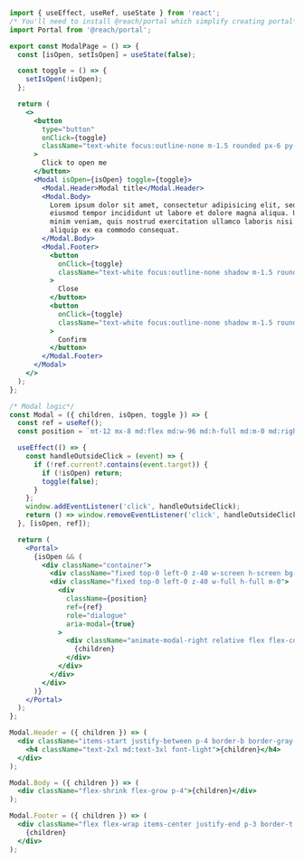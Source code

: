 ```jsx
import { useEffect, useRef, useState } from 'react';
/* You'll need to install @reach/portal which simplify creating portal*/
import Portal from '@reach/portal';

export const ModalPage = () => {
  const [isOpen, setIsOpen] = useState(false);

  const toggle = () => {
    setIsOpen(!isOpen);
  };

  return (
    <>
      <button
        type="button"
        onClick={toggle}
        className="text-white focus:outline-none m-1.5 rounded px-6 py-2 font-medium bg-blue-600"
      >
        Click to open me
      </button>
      <Modal isOpen={isOpen} toggle={toggle}>
        <Modal.Header>Modal title</Modal.Header>
        <Modal.Body>
          Lorem ipsum dolor sit amet, consectetur adipisicing elit, sed do
          eiusmod tempor incididunt ut labore et dolore magna aliqua. Ut enim ad
          minim veniam, quis nostrud exercitation ullamco laboris nisi ut
          aliquip ex ea commodo consequat.
        </Modal.Body>
        <Modal.Footer>
          <button
            onClick={toggle}
            className="text-white focus:outline-none shadow m-1.5 rounded px-6 py-2 font-medium transition ease-in duration-200 bg-red-500"
          >
            Close
          </button>
          <button
            onClick={toggle}
            className="text-white focus:outline-none shadow m-1.5 rounded px-6 py-2 font-medium transition ease-in duration-200 bg-blue-600"
          >
            Confirm
          </button>
        </Modal.Footer>
      </Modal>
    </>
  );
};

/* Modal logic*/
const Modal = ({ children, isOpen, toggle }) => {
  const ref = useRef();
  const position = `mt-12 mx-8 md:flex md:w-96 md:h-full md:m-0 md:right-0 md:mx-0 md:my-0 md:absolute`;

  useEffect(() => {
    const handleOutsideClick = (event) => {
      if (!ref.current?.contains(event.target)) {
        if (!isOpen) return;
        toggle(false);
      }
    };
    window.addEventListener('click', handleOutsideClick);
    return () => window.removeEventListener('click', handleOutsideClick);
  }, [isOpen, ref]);

  return (
    <Portal>
      {isOpen && (
        <div className="container">
          <div className="fixed top-0 left-0 z-40 w-screen h-screen bg-black opacity-50" />
          <div className="fixed top-0 left-0 z-40 w-full h-full m-0">
            <div
              className={position}
              ref={ref}
              role="dialogue"
              aria-modal={true}
            >
              <div className="animate-modal-right relative flex flex-col bg-white pointer-events-auto">
                {children}
              </div>
            </div>
          </div>
        </div>
      )}
    </Portal>
  );
};

Modal.Header = ({ children }) => (
  <div className="items-start justify-between p-4 border-b border-gray-300">
    <h4 className="text-2xl md:text-3xl font-light">{children}</h4>
  </div>
);

Modal.Body = ({ children }) => (
  <div className="flex-shrink flex-grow p-4">{children}</div>
);

Modal.Footer = ({ children }) => (
  <div className="flex flex-wrap items-center justify-end p-3 border-t border-gray-300">
    {children}
  </div>
);
```
